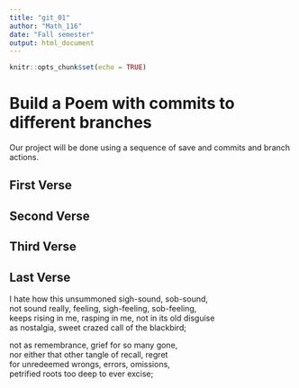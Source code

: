 ```yaml
---
title: "git_01"
author: "Math_116"
date: "Fall semester"
output: html_document
---
```


```r
knitr::opts_chunk$set(echo = TRUE)
```
# Build a Poem with commits to different branches
Our project will be done using a sequence of save and commits and branch actions.
<!-- Do not modify or change any text in "!--" bracketed areas such as this --- these are instructions to
you, if you change any of this the git program will notice it and compromise your git merging strategy !-->

## First Verse 
<!--Put the first five lines of a poem by Lewis Carrol in this section!-->

## Second Verse
<!--Put the first five lines of a poem by Robert Frost here!-->

## Third Verse
<!--Put the first two verses of The Walrus and the Carpenter here!-->

## Last Verse
<!--Put a short poem of your choice 8-20 lines,here!-->
I hate how this unsummoned sigh-sound, sob-sound,   
not sound really, feeling, sigh-feeling, sob-feeling,   
keeps rising in me, rasping in me, not in its old disguise   
as nostalgia, sweet crazed call of the blackbird;   
  
not as remembrance, grief for so many gone,   
nor either that other tangle of recall, regret     
for unredeemed wrongs, errors, omissions,   
petrified roots too deep to ever excise;   